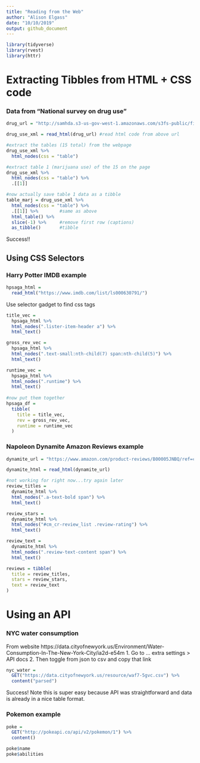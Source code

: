 ```yaml
---
title: "Reading from the Web"
author: "Alison Elgass"
date: "10/10/2019"
output: github_document
---
```


```r
library(tidyverse)
library(rvest)
library(httr)
```

# Extracting Tibbles from HTML + CSS code

### Data from "National survey on drug use"
```r
drug_url = "http://samhda.s3-us-gov-west-1.amazonaws.com/s3fs-public/field-uploads/2k15StateFiles/NSDUHsaeShortTermCHG2015.htm"

drug_use_xml = read_html(drug_url) #read html code from above url

#extract the tables (15 total) from the webpage
drug_use_xml %>%
  html_nodes(css = "table")

#extract table 1 (marijuana use) of the 15 on the page
drug_use_xml %>%
  html_nodes(css = "table") %>% 
  .[[1]]

#now actually save table 1 data as a tibble
table_marj = drug_use_xml %>% 
  html_nodes(css = "table") %>% 
  .[[1]] %>%        #same as above
  html_table() %>%  
  slice(-1) %>%     #remove first row (captions)
  as_tibble()       #tibble
```
Success!!  

## Using CSS Selectors 
### Harry Potter IMDB example
```r
hpsaga_html = 
  read_html("https://www.imdb.com/list/ls000630791/")
```

Use selector gadget to find css tags
```r
title_vec =
  hpsaga_html %>% 
  html_nodes(".lister-item-header a") %>% 
  html_text()

gross_rev_vec = 
  hpsaga_html %>%
  html_nodes(".text-small:nth-child(7) span:nth-child(5)") %>%
  html_text()

runtime_vec = 
  hpsaga_html %>%
  html_nodes(".runtime") %>%
  html_text()
  
#now put them together
hpsaga_df = 
  tibble(
    title = title_vec,
    rev = gross_rev_vec,
    runtime = runtime_vec
  )
```

### Napoleon Dynamite Amazon Reviews example
```r
dynamite_url = "https://www.amazon.com/product-reviews/B00005JNBQ/ref=cm_cr_arp_d_viewopt_rvwer?ie=UTF8&reviewerType=avp_only_reviews&sortBy=recent&pageNumber=1"

dynamite_html = read_html(dynamite_url)

#not working for right now...try again later
review_titles = 
  dynamite_html %>%
  html_nodes(".a-text-bold span") %>%
  html_text()

review_stars = 
  dynamite_html %>%
  html_nodes("#cm_cr-review_list .review-rating") %>%
  html_text()

review_text = 
  dynamite_html %>%
  html_nodes(".review-text-content span") %>%
  html_text()

reviews = tibble(
  title = review_titles,
  stars = review_stars,
  text = review_text
)
```


# Using an API

### NYC water consumption
From website https://data.cityofnewyork.us/Environment/Water-Consumption-In-The-New-York-City/ia2d-e54m
1. Go to ... extra settings > API docs
2. Then toggle from json to csv and copy that link

```r
nyc_water = 
  GET("https://data.cityofnewyork.us/resource/waf7-5gvc.csv") %>% 
  content("parsed")
```
Success! Note this is super easy because API was straightforward and data is already in a nice table format.  

### Pokemon example

```r
poke = 
  GET("http://pokeapi.co/api/v2/pokemon/1") %>%
  content()

poke$name
poke$abilities
```


